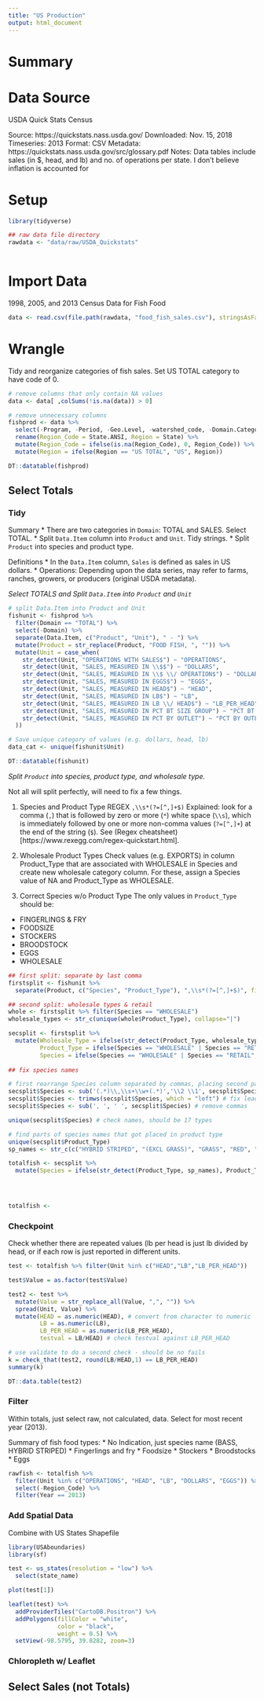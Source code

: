 ```yaml
---
title: "US Production"
output: html_document
---
```


# Summary

# Data Source
USDA Quick Stats Census

Source: https://quickstats.nass.usda.gov/
Downloaded: Nov. 15, 2018
Timeseries: 2013
Format: CSV
Metadata: https://quickstats.nass.usda.gov/src/glossary.pdf
Notes: Data tables include sales (in $, head, and lb) and no. of operations per state. I don't believe inflation is accounted for

# Setup

```r

library(tidyverse)

## raw data file directory
rawdata <- "data/raw/USDA_Quickstats"
  
```

# Import Data

1998, 2005, and 2013 Census Data for Fish Food 
```r

data <- read.csv(file.path(rawdata, "food_fish_sales.csv"), stringsAsFactors = FALSE)

```

# Wrangle

Tidy and reorganize categories of fish sales. Set US TOTAL category to have code of 0.
```r

# remove columns that only contain NA values
data <- data[ ,colSums(!is.na(data)) > 0]

# remove unnecessary columns
fishprod <- data %>% 
  select(-Program, -Period, -Geo.Level, -watershed_code, -Domain.Category) %>%
  rename(Region_Code = State.ANSI, Region = State) %>% 
  mutate(Region_Code = ifelse(is.na(Region_Code), 0, Region_Code)) %>% 
  mutate(Region = ifelse(Region == "US TOTAL", "US", Region))

DT::datatable(fishprod)

```

## Select Totals

### Tidy

Summary
* There are two categories in `Domain`: TOTAL and SALES. Select TOTAL.
* Split `Data.Item` column into `Product` and `Unit`. Tidy strings.
* Split `Product` into species and product type.

Definitions
* In the `Data.Item` column, `Sales` is defined as sales in US dollars.
* Operations: Depending upon the data series, may refer to farms, ranches,
growers, or producers (original USDA metadata). 


*Select TOTALS and Split `Data.Item` into `Product` and `Unit`*
```r

# split Data.Item into Product and Unit
fishunit <- fishprod %>% 
  filter(Domain == "TOTAL") %>% 
  select(-Domain) %>% 
  separate(Data.Item, c("Product", "Unit"), " - ") %>%
  mutate(Product = str_replace(Product, "FOOD FISH, ", "")) %>% 
  mutate(Unit = case_when(
    str_detect(Unit, "OPERATIONS WITH SALES$") ~ "OPERATIONS",
    str_detect(Unit, "SALES, MEASURED IN \\$$") ~ "DOLLARS",
    str_detect(Unit, "SALES, MEASURED IN \\$ \\/ OPERATION$") ~ "DOLLARS_PER_OPERATION",
    str_detect(Unit, "SALES, MEASURED IN EGGS$") ~ "EGGS",
    str_detect(Unit, "SALES, MEASURED IN HEAD$") ~ "HEAD",
    str_detect(Unit, "SALES, MEASURED IN LB$") ~ "LB",
    str_detect(Unit, "SALES, MEASURED IN LB \\/ HEAD$") ~ "LB_PER_HEAD",
    str_detect(Unit, "SALES, MEASURED IN PCT BT SIZE GROUP") ~ "PCT BT SIZE GROUP",
    str_detect(Unit, "SALES, MEASURED IN PCT BY OUTLET") ~ "PCT BY OUTLET"
  ))

# Save unique category of values (e.g. dollars, head, lb) 
data_cat <- unique(fishunit$Unit)

DT::datatable(fishunit)

```

*Split `Product` into species, product type, and wholesale type.*

Not all will split perfectly, will need to fix a few things.

1. Species and Product Type
REGEX `,\\s*(?=[^,]+$)` Explained: look for a comma (`,`) that is followed by zero or more (`*`) white space (`\\s`), which is immediately followed by one or more non-comma values (`?=[^,]+`) at the end of the string (`$`). See (Regex cheatsheet)[https://www.rexegg.com/regex-quickstart.html].

2. Wholesale Product Types
Check values (e.g. EXPORTS) in column Product_Type that are associated with WHOLESALE in Species and create new wholesale category column. For these, assign a Species value of NA and Product_Type as WHOLESALE.

3. Correct Species w/o Product Type
The only values in `Product_Type` should be:
* FINGERLINGS & FRY
* FOODSIZE
* STOCKERS
* BROODSTOCK
* EGGS
* WHOLESALE

```r

## first split: separate by last comma
firstsplit <- fishunit %>% 
  separate(Product, c("Species", "Product_Type"), ",\\s*(?=[^,]+$)", fill="right")

## second split: wholesale types & retail
whole <- firstsplit %>% filter(Species == "WHOLESALE")
wholesale_types <- str_c(unique(whole$Product_Type), collapse="|")

secsplit <- firstsplit %>% 
  mutate(Wholesale_Type = ifelse(str_detect(Product_Type, wholesale_types), Product_Type, NA),
         Product_Type = ifelse(Species == "WHOLESALE" | Species == "RETAIL", Species, Product_Type),
         Species = ifelse(Species == "WHOLESALE" | Species == "RETAIL", NA, Species))
  
## fix species names

# first rearrange Species column separated by commas, placing second part before the first (except for "CARP, (EXCL GRASS)"")
secsplit$Species <- sub('(.*)\\,\\s+\\w+(.*)','\\2 \\1', secsplit$Species)
secsplit$Species <- trimws(secsplit$Species, which = "left") # fix leading white spaces
secsplit$Species <- sub(', ', ' ', secsplit$Species) # remove commas

unique(secsplit$Species) # check names, should be 17 types

# find parts of species names that got placed in product type
unique(secsplit$Product_Type) 
sp_names <- str_c(c("HYBRID STRIPED", "(EXCL GRASS)", "GRASS", "RED", "YELLOW", "ATLANTIC", "PACIFIC", "ARCTIC"), collapse="|")

totalfish <- secsplit %>% 
  mutate(Species = ifelse(str_detect(Product_Type, sp_names), Product_Type, NA)
  



totalfish <-

```

### Checkpoint

Check whether there are repeated values (lb per head is just lb divided by head, or if each row is just reported in different units.

```r

test <- totalfish %>% filter(Unit %in% c("HEAD","LB","LB_PER_HEAD"))

test$Value = as.factor(test$Value)

test2 <- test %>%  
  mutate(Value = str_replace_all(Value, ",", "")) %>% 
  spread(Unit, Value) %>% 
  mutate(HEAD = as.numeric(HEAD), # convert from character to numeric
         LB = as.numeric(LB), 
         LB_PER_HEAD = as.numeric(LB_PER_HEAD),
         testval = LB/HEAD) # check testval against LB_PER_HEAD

# use validate to do a second check - should be no fails
k = check_that(test2, round(LB/HEAD,1) == LB_PER_HEAD)
summary(k)

DT::data.table(test2)

```

### Filter

Within totals, just select raw,  not calculated, data. Select for most recent year (2013).

Summary of fish food types:
* No Indication, just species name (BASS, HYBRID STRIPED)
* Fingerlings and fry
* Foodsize
* Stockers
* Broodstocks
* Eggs

```r

rawfish <- totalfish %>% 
  filter(Unit %in% c("OPERATIONS", "HEAD", "LB", "DOLLARS", "EGGS")) %>% 
  select(-Region_Code) %>% 
  filter(Year == 2013)

```

### Add Spatial Data
Combine with US States Shapefile

```r

library(USAboundaries)
library(sf)

test <- us_states(resolution = "low") %>% 
  select(state_name)

plot(test[1])

leaflet(test) %>% 
  addProviderTiles("CartoDB.Positron") %>% 
  addPolygons(fillColor = "white",
              color = "black",
              weight = 0.5) %>%
  setView(-98.5795, 39.8282, zoom=3)


```


### Chloropleth w/ Leaflet




## Select Sales (not Totals)



